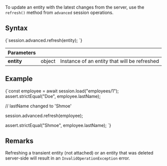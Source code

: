 
To update an entity with the latest changes from the server, use the `refresh()` method from `advanced` session operations.

## Syntax

<TabItem value="refresh_1" label="refresh_1">
<CodeBlock language="js">
{`session.advanced.refresh(entity);
`}
</CodeBlock>
</TabItem>

| Parameters | | |
| ------------- | ------------- | ----- |
| **entity** | object | Instance of an entity that will be refreshed |

## Example

<TabItem value="refresh_2" label="refresh_2">
<CodeBlock language="js">
{`const employee = await session.load("employees/1");
assert.strictEqual("Doe", employee.lastName);

// lastName changed to 'Shmoe'

session.advanced.refresh(employee);

assert.strictEqual("Shmoe", employee.lastName);
`}
</CodeBlock>
</TabItem>

## Remarks

Refreshing a transient entity (not attached) or an entity that was deleted server-side will result in an `InvalidOperationException` error.


